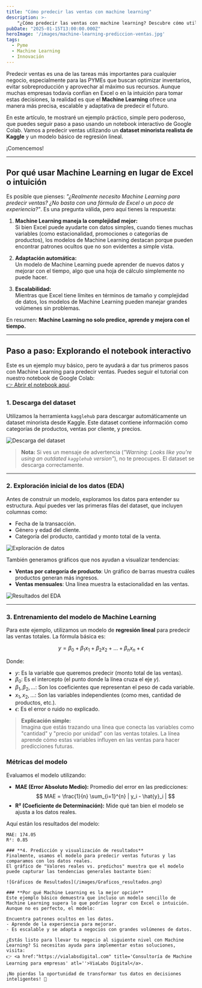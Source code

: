 ```yaml
---
title: "Cómo predecir las ventas con machine learning"
description: >-
    "¿Cómo predecir las ventas con machine learning? Descubre cómo utilizar modelos de machine learning para anticipar tendencias, optimizar inventarios y tomar decisiones inteligentes basadas en datos. Aprende con un ejemplo práctico en Google Colab que te ayudará a transformar tus datos en estrategias ganadoras."
pubDate: "2025-01-15T13:00:00.000Z"
heroImage: '/images/machine-learning-prediccion-ventas.jpg'
tags:
  - Pyme
  - Machine Learning
  - Innovación
---
```


Predecir ventas es una de las tareas más importantes para cualquier negocio, especialmente para las PYMEs que buscan optimizar inventarios, evitar sobreproducción y aprovechar al máximo sus recursos. Aunque muchas empresas todavía confían en Excel o en la intuición para tomar estas decisiones, la realidad es que el **Machine Learning** ofrece una manera más precisa, escalable y adaptativa de predecir el futuro.

En este artículo, te mostraré un ejemplo práctico, simple pero poderoso, que puedes seguir paso a paso usando un notebook interactivo de Google Colab. Vamos a predecir ventas utilizando un **dataset minorista realista de Kaggle** y un modelo básico de regresión lineal.

¡Comencemos!

---

## **Por qué usar Machine Learning en lugar de Excel o intuición**

Es posible que pienses: _"¿Realmente necesito Machine Learning para predecir ventas? ¿No basta con una fórmula de Excel o un poco de experiencia?"_. Es una pregunta válida, pero aquí tienes la respuesta:

1. **Machine Learning maneja la complejidad mejor:**  
   Si bien Excel puede ayudarte con datos simples, cuando tienes muchas variables (como estacionalidad, promociones o categorías de productos), los modelos de Machine Learning destacan porque pueden encontrar patrones ocultos que no son evidentes a simple vista.

2. **Adaptación automática:**  
   Un modelo de Machine Learning puede aprender de nuevos datos y mejorar con el tiempo, algo que una hoja de cálculo simplemente no puede hacer.

3. **Escalabilidad:**  
   Mientras que Excel tiene límites en términos de tamaño y complejidad de datos, los modelos de Machine Learning pueden manejar grandes volúmenes sin problemas.

En resumen: **Machine Learning no solo predice, aprende y mejora con el tiempo.**

---

## **Paso a paso: Explorando el notebook interactivo**

Este es un ejemplo muy básico, pero te ayudará a dar tus primeros pasos con Machine Learning para predecir ventas. Puedes seguir el tutorial con nuestro notebook de Google Colab:  
[👉 Abrir el notebook aquí](https://drive.google.com/file/d/1AFy-LujPZ1qMAe-GCi2LhsGizn29shcq/view?usp=sharing).

### **1. Descarga del dataset**

Utilizamos la herramienta `kagglehub` para descargar automáticamente un dataset minorista desde Kaggle. Este dataset contiene información como categorías de productos, ventas por cliente, y precios.

![Descarga del dataset](/images/-warning+dataset_descargado.png)

> **Nota:** Si ves un mensaje de advertencia (_"Warning: Looks like you're using an outdated `kagglehub` version"_), no te preocupes. El dataset se descarga correctamente.

---

### **2. Exploración inicial de los datos (EDA)**

Antes de construir un modelo, exploramos los datos para entender su estructura. Aquí puedes ver las primeras filas del dataset, que incluyen columnas como:  
- Fecha de la transacción.  
- Género y edad del cliente.  
- Categoría del producto, cantidad y monto total de la venta.  

![Exploración de datos](/images/explorar_Datos.png)

También generamos gráficos que nos ayudan a visualizar tendencias:  
- **Ventas por categoría de producto**: Un gráfico de barras muestra cuáles productos generan más ingresos.  
- **Ventas mensuales**: Una línea muestra la estacionalidad en las ventas.  

![Resultados del EDA](/images/resultado_EDA.png)

---

### **3. Entrenamiento del modelo de Machine Learning**

Para este ejemplo, utilizamos un modelo de **regresión lineal** para predecir las ventas totales. La fórmula básica es:

$$
y = \beta_0 + \beta_1 x_1 + \beta_2 x_2 + \ldots + \beta_n x_n + \epsilon
$$

Donde:  
- $y$: Es la variable que queremos predecir (monto total de las ventas).  
- $\beta_0$: Es el intercepto (el punto donde la línea cruza el eje $y$).  
- $\beta_1, \beta_2, \ldots$: Son los coeficientes que representan el peso de cada variable.  
- $x_1, x_2, \ldots$: Son las variables independientes (como mes, cantidad de productos, etc.).  
- $\epsilon$: Es el error o ruido no explicado.

> **Explicación simple:**  
> Imagina que estás trazando una línea que conecta las variables como "cantidad" y "precio por unidad" con las ventas totales. La línea aprende cómo estas variables influyen en las ventas para hacer predicciones futuras.

### **Métricas del modelo**  
Evaluamos el modelo utilizando:  
- **MAE (Error Absoluto Medio):** Promedio del error en las predicciones:  
  $$ MAE = \frac{1}{n} \sum_{i=1}^{n} | y_i - \hat{y}_i | $$  
- **R² (Coeficiente de Determinación):** Mide qué tan bien el modelo se ajusta a los datos reales.  

Aquí están los resultados del modelo:

```plaintext
MAE: 174.05
R²: 0.85

### **4. Predicción y visualización de resultados**
Finalmente, usamos el modelo para predecir ventas futuras y las comparamos con los datos reales.
El gráfico de "Valores reales vs. predichos" muestra que el modelo puede capturar las tendencias generales bastante bien:

![Gráficos de Resultados](/images/Graficos_resultados.png)

### **Por qué Machine Learning es la mejor opción**
Este ejemplo básico demuestra que incluso un modelo sencillo de Machine Learning supera lo que podrías lograr con Excel o intuición. Aunque no es perfecto, el modelo:

Encuentra patrones ocultos en los datos.
- Aprende de la experiencia para mejorar.
- Es escalable y se adapta a negocios con grandes volúmenes de datos.

¿Estás listo para llevar tu negocio al siguiente nivel con Machine Learning? Si necesitas ayuda para implementar estas soluciones, visita:
👉 <a href:"https://vialabsdigital.com" title='Consultoría de Machine Learning para empresas' atl=''>ViaLabs Digital</a>.

¡No pierdas la oportunidad de transformar tus datos en decisiones inteligentes! 🚀